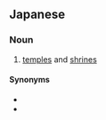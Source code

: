 ==Japanese==
{{ja-kanjitab|じ|しゃ|yomi=o}}

===Noun===
{{ja-noun|じしゃ}}

# [[temple]]s and [[shrine]]s

====Synonyms====
* {{ja-r|社寺|しゃじ}}
* {{ja-r|神社仏閣|じんじゃぶっかく}}